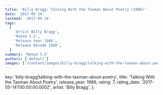 ```yaml
---
title: 'Billy Bragg: Talking With the Taxman About Poetry (1986)'
date: '2017-05-14'
lastmod: '2017-05-14'
tags:
  [
    'Artist Billy Bragg',
    'Rated 3.5',
    'Release Year 1986',
    'Release Decade 1980',
  ]
summary: 'Rated 3.5'
authors: ['default']
images: ['/content/images/billy-bragg|talking-with-the-taxman-about-poetry.jpg']
---
```


  key: 'billy-bragg|talking-with-the-taxman-about-poetry',
  title: 'Talking With the Taxman About Poetry',
  release_year: 1986,
  rating: 7,
  rating_date: '2017-05-14T00:00:00.000Z',
  artist: 'Billy Bragg',
};

<MusicRating data={data} />
